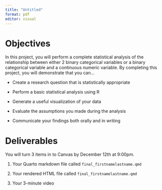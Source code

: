 ```yaml
---
title: "Untitled"
format: pdf
editor: visual
---
```


# Objectives

In this project, you will perform a complete statistical analysis of the relationship between either 2 binary categorical variables or a binary categorical variable and a continuous numeric variable. By completing this project, you will demonstrate that you can...

-   Create a research question that is statistically appropriate

-   Perform a basic statistical analysis using R

-   Generate a useful visualization of your data

-   Evaluate the assumptions you made during the analysis

-   Communicate your findings both orally and in writing

# Deliverables

You will turn 3 items in to Canvas by December 12th at 9:00pm.

1.  Your Quarto markdown file called `final_firstnamelastname.qmd`

2.  Your rendered HTML file called `final_firstnamelastname.qmd`

3.  Your 3-minute video
